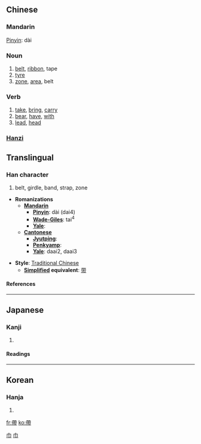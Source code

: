 {{zh-forms|{{zh-lookup|带}}|{{zh-lookup|帶}}}}
==Chinese==
===Mandarin===
[[Pinyin]]: dài

===Noun===
# [[belt]], [[ribbon]], tape
# [[tyre]]
# [[zone]], [[area]], belt

===Verb===
# [[take]], [[bring]], [[carry]]
# [[bear]], [[have]], [[with]]
# [[lead]], [[head]]

===[[Hanzi]]===
{{see|带|帯}}

==Translingual==
===Han character===
{{Han char|rn=50|rad=巾|as=08|sn=11|four=4422<sub>7</sub>|canj=大心月中月 (KPBLB)}}
# belt, girdle, band, strap, zone


* '''Romanizations'''
** '''[[Mandarin]]'''
*** '''[[Pinyin]]''': dài (dai4)
*** '''[[Wade-Giles]]''': tai<sup>4</sup>
*** '''[[Yale]]''': 
** '''[[Cantonese]]'''
*** '''[[Jyutping]]''':
*** '''[[Penkyamp]]''': 
*** '''[[Yale]]''': daai2, daai3

* '''Style''': [[Traditional Chinese]] 
** '''[[Simplified Chinese|Simplified]] equivalent''': [[带]]
====References====
{{Han ref|kx=0333.060|dkj=08950|dj=0639.080|hdz=10742.120|uh=5E36|ud=24118|bh=B161|bd=45409}}
----
==Japanese==
===Kanji===
{{ja-kanji|grade=|rs=巾08}}
# {{defn|Japanese}} 
====Readings====
{{ja-readings|on=[[たい]] (tai)|kun=[[おび]] (obi), [[おびる]] (obiru), [[めぐる]] (meguru)}}
----
==Korean==
===Hanja===
{{ko-hanja|hangeul=대|rv=dae|mr=tae}}
# {{defn|Korean}}

[[Category:zh-tw:Verbs|巾]]
[[Category:zh-tw:Beginning Mandarin|巾]]
[[fr:帶]]
[[ko:帶]]
